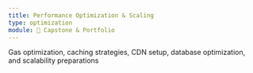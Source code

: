 ```yaml
---
title: Performance Optimization & Scaling
type: optimization
module: 🚀 Capstone & Portfolio
---
```


Gas optimization, caching strategies, CDN setup, database optimization, and scalability preparations
